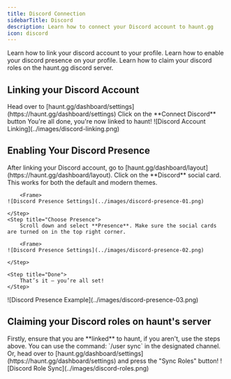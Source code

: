 ```yaml
---
title: Discord Connection
sidebarTitle: Discord
description: Learn how to connect your Discord account to haunt.gg
icon: discord
---
```


<div className="mobile-only">
<Card title="Linking your Discord Account" icon="circle-1" href="../guides/discord#linking-your-discord-account" horizontal>
Learn how to link your discord account to your profile.
</Card>

<Card title="Enabling your Discord Presence" icon="circle-2" href="../guides/discord#enabling-your-discord-presence" horizontal>
Learn how to enable your discord presence on your profile.
</Card>

<Card title="Claim your Discord Roles on haunt.gg server" icon="circle-3" href="../guides/guides/discord#claiming-your-discord-roles-on-haunt’s-server" horizontal>
Learn how to claim your discord roles on the haunt.gg discord server.
</Card>
</div>

## Linking your Discord Account

<Steps>
    <Step title="Navigate to Settings">
        Head over to [haunt.gg/dashboard/settings](https://haunt.gg/dashboard/settings)
    </Step>
    <Step title="Connect Discord">
        Click on the **Connect Discord** button
    </Step>
    <Step title="Complete Setup">
        You're all done, you're now linked to haunt!
    </Step>
</Steps>

<Frame>
    ![Discord Account Linking](../images/discord-linking.png)
</Frame>

## Enabling Your Discord Presence

<Steps>
    <Step title="Access Layout Page">
        After linking your Discord account, go to [haunt.gg/dashboard/layout](https://haunt.gg/dashboard/layout).
    </Step>
    <Step title="Select Discord">
        Click on the **Discord** social card. This works for both the default and modern themes.

        <Frame>
    ![Discord Presence Settings](../images/discord-presence-01.png)
</Frame>

    </Step>
    <Step title="Choose Presence">
        Scroll down and select **Presence**. Make sure the social cards are turned on in the top right corner.

        <Frame>
    ![Discord Presence Settings](../images/discord-presence-02.png)
</Frame>

    </Step>

    <Step title="Done">
        That’s it — you’re all set!
    </Step>
</Steps>

<Frame>
    ![Discord Presence Example](../images/discord-presence-03.png)
</Frame>


## Claiming your Discord roles on haunt's server

<Steps>
    <Step title="Verify Account Link">
        Firstly, ensure that you are **linked** to haunt, if you aren't, use the steps above.
    </Step>
    <Step title="Use Sync Command">
        You can use the command: `/user sync` in the designated channel.
    </Step>
    <Step title="Alternative: Dashboard Sync">
        Or, head over to [haunt.gg/dashboard/settings](https://haunt.gg/dashboard/settings) and press the "Sync Roles" button!
    </Step>
</Steps>

<Frame>
    ![Discord Role Sync](../images/discord-roles.png)
</Frame>